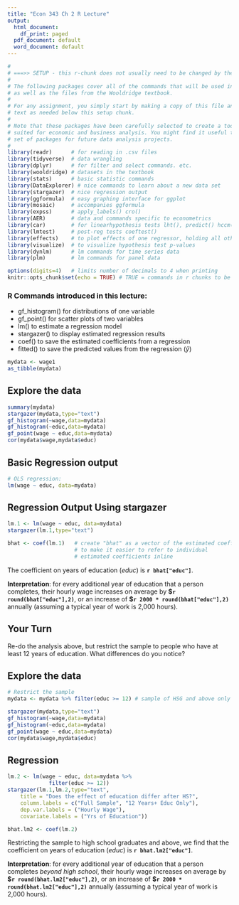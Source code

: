 ```yaml
---
title: "Econ 343 Ch 2 R Lecture"
output:
  html_document:
    df_print: paged
  pdf_document: default
  word_document: default
---
```


```r
#
# ===>> SETUP - this r-chunk does not usually need to be changed by the student.
#
# The following packages cover all of the commands that will be used in this class,
# as well as the files from the Wooldridge textbook.
# 
# For any assignment, you simply start by making a copy of this file and add the R chunks and
# text as needed below this setup chunk. 
#
# Note that these packages have been carefully selected to create a toolkit that is ideally
# suited for economic and business analysis. You might find it useful to keep this template and
# set of packages for future data analysis projects.
#
library(readr)      # for reading in .csv files
library(tidyverse)  # data wrangling
library(dplyr)      # for filter and select commands. etc.
library(wooldridge) # datasets in the textbook
library(stats)      # basic statistic commands
library(DataExplorer) # nice commands to learn about a new data set
library(stargazer)  # nice regression output
library(ggformula)  # easy graphing interface for ggplot
library(mosaic)     # accompanies ggformula
library(expss)      # apply_labels() cro()
library(AER)        # data and commands specific to econometrics
library(car)        # for linearhypothesis tests lht(), predict() hccm() heterosced.
library(lmtest)     # post-reg tests coeftest()
library(effects)    # to plot effects of one regressor, holding all others constant
library(visualize)  # to visualize hypothesis test p-values
library(dynlm)      # lm commands for time series data
library(plm)        # lm commands for panel data

options(digits=4)   # limits number of decimals to 4 when printing
knitr::opts_chunk$set(echo = TRUE) # TRUE = commands in r chunks to be echoed in outfile
```
### R Commands introduced in this lecture:
- gf_histogram() for distributions of one variable
- gf_point()     for scatter plots of two variables
- lm()           to estimate a regression model
- stargazer()    to display estimated regression results
- coef()         to save the estimated coefficients from a regression
- fitted()       to save the predicted values from the regression ($\hat{y}$)

```r
mydata <- wage1  
as_tibble(mydata)  
```

## Explore the data
```r
summary(mydata)
stargazer(mydata,type="text")
gf_histogram(~wage,data=mydata)
gf_histogram(~educ,data=mydata)
gf_point(wage ~ educ,data=mydata)
cor(mydata$wage,mydata$educ)

```


## Basic Regression output
```r
# OLS regression:
lm(wage ~ educ, data=mydata)
```


## Regression Output Using stargazer
```r
lm.1 <- lm(wage ~ educ, data=mydata) 
stargazer(lm.1,type="text")

bhat <- coef(lm.1)   # create "bhat" as a vector of the estimated coefficients
                     # to make it easier to refer to individual 
                     # estimated coefficients inline
```


The coefficient on years of education (*educ*) is **`r bhat["educ"]`**. 

**Interpretation**: for every
additional year of education that a person completes, their hourly wage 
increases on average by **\$`r round(bhat["educ"],2)`**, or an increase
of **\$`r 2000 * round(bhat["educ"],2)`** annually (assuming a typical year
of work is 2,000 hours).

## Your Turn ##############################################################
Re-do the analysis above, but restrict the sample to people who have at least
12 years of education. What differences do you notice?

## Explore the data
```r
# Restrict the sample
mydata <- mydata %>% filter(educ >= 12) # sample of HSG and above only

stargazer(mydata,type="text")
gf_histogram(~wage,data=mydata)
gf_histogram(~educ,data=mydata)
gf_point(wage ~ educ,data=mydata)
cor(mydata$wage,mydata$educ)
```


## Regression
```r
lm.2 <- lm(wage ~ educ, data=mydata %>% 
             filter(educ >= 12)) 
stargazer(lm.1,lm.2,type="text",
	title = "Does the effect of education differ after HS?",
	column.labels = c("Full Sample", "12 Years+ Educ Only"),
	dep.var.labels = ("Hourly Wage"),
	covariate.labels = ("Yrs of Education"))

bhat.lm2 <- coef(lm.2)   
```

Restricting the sample to high school graduates and above, we
find that the coefficient on years of education (*educ*) is **`r bhat.lm2["educ"]`**. 

**Interpretation**: for every
additional year of education that a person completes *beyond high school*, their hourly wage 
increases on average by **\$`r round(bhat.lm2["educ"],2)`**, or an increase
of **\$`r 2000 * round(bhat.lm2["educ"],2)`** annually (assuming a typical year
of work is 2,000 hours).
